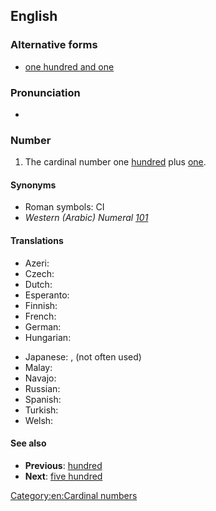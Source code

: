 ==English==

===Alternative forms===
* [[one hundred and one]] {{qualifier|British format}} <!--This entry only exists to showcase the "and" difference between US and UK/Commonwealth, right? Shouldn't it go a little more in depth, explaining that "and" is acceptable in the US, but likely to cause confusion (since "and" usually implies a decimal point?)-->

===Pronunciation===
* {{rhymes|ʌn}}

===Number===
{{head|en|numeral}}

# The cardinal number one [[hundred]] plus [[one]].

====Synonyms====
* Roman symbols: CI
* ''Western (Arabic) Numeral'' ''[[101]]''

====Translations====
{{trans-top|101}}
* Azeri: {{t-|az|yüz bir}}
* Czech: {{t-|cs|sto jedna}}
* Dutch: {{t-|nl|honderdeneen|f}}
* Esperanto: {{t-|eo|cent kaj unu}}
* Finnish: {{t+|fi|satayksi}}
* French: {{t-|fr|cent-et-un|m}}
* German: {{t+|de|hunderteins|f}}
* Hungarian: {{t+|hu|százegy}}
{{trans-mid}}
* Japanese: {{t-|ja|101|tr=hyakuichi}}, {{t-|ja|百一|tr=hyakuichi}}(not often used)
* Malay: {{t-|ms|seratus satu}}
* Navajo: {{tø|nv|tʼááłáhádí neeznádiin tʼááłáʼí}}
* Russian: {{t+|ru|сто один|sc=Cyrl}}
* Spanish: {{t-|es|ciento uno}}
* Turkish: {{t-|tr|yüz bir}}
* Welsh: {{t-|cy|cant ag un}}
{{trans-bottom}}

====See also====
* '''Previous''': [[hundred]]
* '''Next''': [[five hundred]]

[[Category:en:Cardinal numbers]]